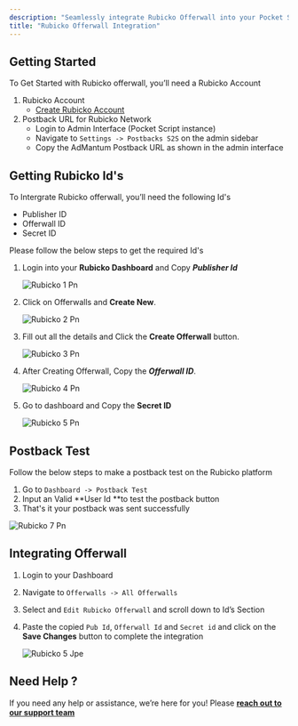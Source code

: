 ```yaml
---
description: "Seamlessly integrate Rubicko Offerwall into your Pocket Script application"
title: "Rubicko Offerwall Integration"
---
```


## Getting Started

To Get Started with Rubicko offerwall, you’ll need a Rubicko Account

1. Rubicko Account
   - [Create Rubicko Account](https://rubicko.com/dashboard/signup.php)
2. Postback URL for Rubicko Network
   - Login to Admin Interface (Pocket Script instance)
   - Navigate to `Settings -> Postbacks S2S` on the admin sidebar
   - Copy the AdMantum Postback URL as shown in the admin interface

## Getting Rubicko Id's

To Intergrate Rubicko offerwall, you’ll need the following Id's

- Publisher ID
- Offerwall ID
- Secret ID

Please follow the below steps to get the required Id's

1. Login into your **Rubicko Dashboard**  and Copy **_Publisher Id_**

   ![Rubicko 1 Pn](/images/Networks/rubicko_1.png)
2. Click on Offerwalls and **Create New**.

   ![Rubicko 2 Pn](/images/rubicko_2.png)
3. Fill out all the details and Click the **Create Offerwall** button.

   ![Rubicko 3 Pn](/images/rubicko_3.png)
4. After Creating Offerwall, Copy the **_Offerwall ID_**.

   ![Rubicko 4 Pn](/images/rubicko_4.png)
5. Go to dashboard and Copy the **Secret ID**

   ![Rubicko 5 Pn](/images/rubicko_5.png)

## Postback Test

Follow the below steps to make a postback test on the Rubicko platform

1. Go to `Dashboard -> Postback Test`
2. Input an Valid **User Id **to test the postback button
3. That's it your postback was sent successfully

![Rubicko 7 Pn](/images/rubicko_7.png)

## Integrating Offerwall

1. Login to your Dashboard
2. Navigate to `Offerwalls -> All Offerwalls`
3. Select and `Edit Rubicko Offerwall` and scroll down to Id’s Section
4. Paste the copied `Pub Id`, `Offerwall Id` and `Secret id` and click on the **Save Changes** button to complete the integration

   ![Rubicko 5 Jpe](/images/rubicko_5.jpeg)

## **Need Help ?**

If you need any help or assistance, we’re here for you\! Please [**reach out to our support team**](https://droidoxy.com/support/)